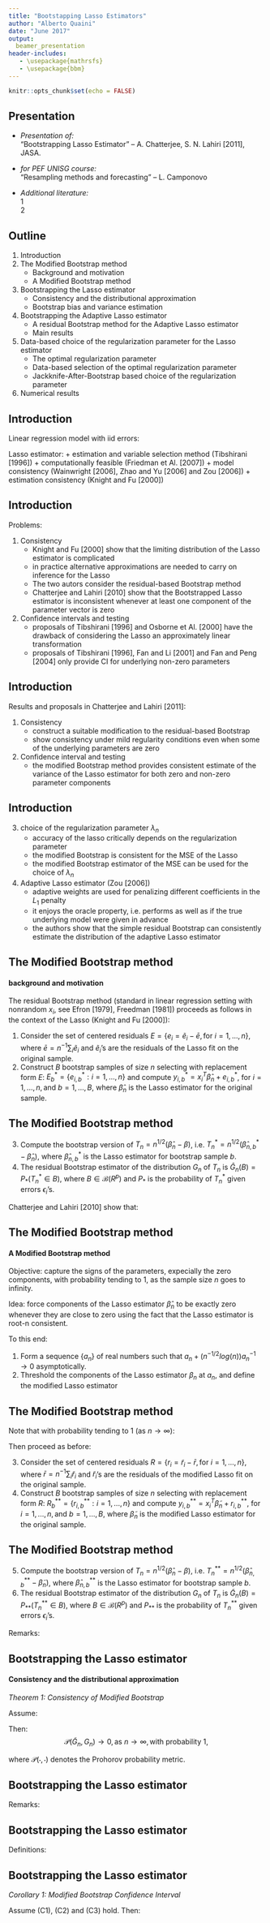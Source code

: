 ```yaml
---
title: "Bootstapping Lasso Estimators"
author: "Alberto Quaini"
date: "June 2017"
output:
  beamer_presentation
header-includes:
   - \usepackage{mathrsfs}
   - \usepackage{bbm}
---
```


```r
knitr::opts_chunk$set(echo = FALSE)
```


## Presentation


* _Presentation of:_  
"Bootstrapping Lasso Estimator" -- A. Chatterjee, S. N. Lahiri [2011], JASA.  

* _for PEF UNISG course:_  
"Resampling methods and forecasting" -- L. Camponovo

* _Additional literature:_   
1  
2


## Outline

1. Introduction
2. The Modified Bootstrap method
    + Background and motivation
    + A Modified Bootstrap method
3. Bootstrapping the Lasso estimator
    + Consistency and the distributional approximation
    + Bootstrap bias and variance estimation
4. Bootstrapping the Adaptive Lasso estimator
    + A residual Bootstrap method for the Adaptive Lasso estimator
    + Main results
5. Data-based choice of the regularization parameter for the Lasso estimator
    + The optimal regularization parameter
    + Data-based selection of the optimal regularization parameter
    + Jackknife-After-Bootstrap based choice of the regularization parameter
6. Numerical results


## Introduction

Linear regression model with iid errors:
\begin{equation}
y_i = x_i^T \beta + \epsilon_i, \qquad i=1,...,n
\end{equation}

Lasso estimator:
\begin{equation}
\hat{\beta}_n = argmin_{u \in R^p} \sum_{i=1}^n (y_i - x_i^T u)^2 
+ \lambda_n \sum_{j=1}^p |u_j|
\end{equation}
  + estimation and variable selection method (Tibshirani [1996])
  + computationally feasible (Friedman et Al. [2007])
  + model consistency (Wainwright [2006], Zhao and Yu [2006] and Zou [2006])
  + estimation consistency (Knight and Fu [2000])

## Introduction

Problems:  

1. Consistency
    + Knight and Fu [2000] show that the limiting distribution of the Lasso estimator is complicated
    + in practice alternative approximations are needed to carry on inference for the Lasso
    + The two autors consider the residual-based Bootstrap method
    + Chatterjee and Lahiri [2010] show that the Bootstrapped Lasso estimator is inconsistent whenever at least one component of the parameter vector is zero

2. Confidence intervals and testing
    + proposals of Tibshirani [1996] and Osborne et Al. [2000] have the drawback of considering the Lasso an approximately linear transformation
    + proposals of Tibshirani [1996], Fan and Li [2001] and Fan and Peng [2004] only provide CI for underlying non-zero parameters


## Introduction

Results and proposals in Chatterjee and Lahiri [2011]:  

1. Consistency  
    + construct a suitable modification to the residual-based Bootstrap 
    + show consistency under mild regularity conditions even when some of the underlying parameters are zero

2. Confidence interval and testing
    + the modified Bootstrap method provides consistent estimate of the variance of the Lasso estimator for both zero and non-zero parameter components


## Introduction

3. choice of the regularization parameter $\lambda_n$
    + accuracy of the lasso critically depends on the regularization parameter
    + the modified Bootstrap is consistent for the MSE of the Lasso
    + the modified Bootstrap estimator of the MSE can be used for the choice of $\lambda_n$
    
4. Adaptive Lasso estimator (Zou [2006])
    + adaptive weights are used for penalizing different coefficients in the $L_1$ penalty
    + it enjoys the oracle property, i.e. performs as well as if the true underlying model were given in advance
    + the authors show that the simple residual Bootstrap can consistently estimate the distribution of the adaptive Lasso estimator
    

## The Modified Bootstrap method

#### background and motivation

The residual Bootstrap method (standard in linear regression setting with nonrandom $x_i$, see Efron [1979], Freedman [1981]) proceeds as follows in the context of the Lasso (Knight and Fu [2000]):

1. Consider the set of centered residuals $E = \{ e_i = \tilde{e}_i - \bar{e}, \text{for } i=1,...,n \}$, where $\bar{e} = n^{-1} \sum_i \tilde{e}_i$ and $\tilde{e}_i$'s are the residuals of the Lasso fit on the original sample.
2. Construct $B$ bootstrap samples of size $n$ selecting with replacement form $E$: $E_b^* = \{e_{i,b}^*: i=1,...,n \}$ and compute $y_{i,b}^* = x_i^T \hat{\beta}_n + e_{i,b}^*$, for $i=1,...,n, \text{and } b=1,...,B$, where $\hat{\beta}_n$ is the Lasso estimator for the original sample.


## The Modified Bootstrap method

3. Compute the bootstrap version of $T_n = n^{1/2}(\hat{\beta}_n - \beta)$, i.e. $T_n^* = n^{1/2}(\hat{\beta}_{n,b}^* - \hat{\beta}_n)$, where $\hat{\beta}_{n,b}^*$ is the Lasso estimator for bootstrap sample $b$. 
4. The residual Bootstrap estimator of the distribution $G_n$ of $T_n$ is $\hat{G}_n(B) = P_*(T_n^* \in B)$, where $B \in \mathscr{B}(R^p)$ and $P_*$ is the probability of $T_n^*$ given errors $\epsilon_i$'s.

Chatterjee and Lahiri [2010] show that:
\begin{itemize}
\item the estimators of the zero parameters fail to capture the target sign value, which is zero
\item because of that, $\hat{G}n$, instead of converging to the deterministic limit of $Gn$ converges weakly to a random probability measure
\item i.e. it fails to provide a valid approximation to $G_n$
\end{itemize}


## The Modified Bootstrap method

#### A Modified Bootstrap method

Objective: capture the signs of the parameters, expecially the zero components, with probability tending to 1, as the sample size $n$ goes to infinity.

Idea: force components of the Lasso estimator $\hat{\beta}_n$ to be exactly zero whenever they are close to zero using the fact that the Lasso estimator is root-n consistent.

To this end:

1. Form a sequence $\{a_n\}$ of real numbers such that $a_n + (n^{-1/2} log(n)) a_n^{-1} \rightarrow 0$ asymptotically.
2. Threshold the components of the Lasso estimator $\beta_n$ at $a_n$, and define the modified Lasso estimator 
\begin{equation}
\tilde{\beta}_{n,j} = \beta_{n,j} \mathbbm{1}(\beta_{n,j} \geq a_n), \text{for } j=1,...,p.
\end{equation}


## The Modified Bootstrap method

Note that with probability tending to 1 (as $n \rightarrow \infty$):

\begin{itemize}
\item $|\hat{\beta}_{n,j}| = |\beta_j| + O(n^{-1/2}) > |\beta_j|/2 \geq a_n$, for a nonzero component $\beta_j$
\item $|\hat{\beta}_{n,j}| = |\beta_j| + O(n^{-1/2}) = O(n^{-1/2}) \in [-a_n, a_n]$, for a zero component $\beta_j$
\end{itemize}

Then proceed as before:

3. Consider the set of centered residuals $R = \{ r_i = \tilde{r}_i - \bar{r}, \text{for } i=1,...,n \}$, where $\bar{r} = n^{-1} \sum_i \tilde{r}_i$ and $\tilde{r}_i$'s are the residuals of the modified Lasso fit on the original sample.
4. Construct $B$ bootstrap samples of size $n$ selecting with replacement form $R$: $R_b^{**} = \{r_{i,b}^{**}: i=1,...,n \}$ and compute $y_{i,b}^{**} = x_i^T \tilde{\beta}_n + r_{i,b}^{**}$, for $i=1,...,n, \text{and } b=1,...,B$, where $\tilde{\beta}_n$ is the modified Lasso estimator for the original sample.


## The Modified Bootstrap method

5. Compute the bootstrap version of $T_n = n^{1/2}(\hat{\beta}_n - \beta)$, i.e. $T_n^{**} = n^{1/2}(\hat{\beta}_{n,b}^{**} - \tilde{\beta}_n)$, where $\hat{\beta}_{n,b}^{**}$ is the Lasso estimator for bootstrap sample $b$. 
6. The residual Bootstrap estimator of the distribution $G_n$ of $T_n$ is $\tilde{G}_n(B) = P_{**}(T_n^{**} \in B)$, where $B \in \mathscr{B}(R^p)$ and $P_{**}$ is the probability of $T_n^{**}$ given errors $\epsilon_i$'s.

Remarks:

\begin{itemize}
\item Centering the residuals ensures the Bootstrap analogue of the condition $E[e_i]=0$
\item A rescaling factor $(1 - p/n) - 1/2$ is sometimes used in the construction of the residuals (see Efron [1982]) to improve finite sample accuracy
\item It is possible to replace $\hat{\beta}_n$ by any other $\sqrt{n}$-consistent estimator of $\beta$, e.g. least squares
\end{itemize}


## Bootstrapping the Lasso estimator

#### Consistency and the distributional approximation

*Theorem 1: Consistency of Modified Bootstrap*

Assume: 

\begin{itemize}
\item (C1) $n^{-1} \sum_i x_ix_i^T \rightarrow C,$ p.d. matrix. Furthemore $n^{-1} \sum_i \|x_i\|^3 \rightarrow O(1)$.
\item (C2) $\lambda_n n^{-1/2} \rightarrow \lambda_0 \geq 0$.
\item (C3) errors $\epsilon_i$'s are iid with $E[\epsilon_i]=0$ and $VAR[\epsilon_i]=\sigma^2<\infty$.
\end{itemize}

Then: $$\mathscr{P}(\tilde{G}_n, G_n) \rightarrow 0, \text{as } n \rightarrow \infty, \text{with probability } 1,$$

where $\mathscr{P}(\cdot,\cdot)$ denotes the Prohorov probability metric.


## Bootstrapping the Lasso estimator

Remarks:

\begin{itemize}
\item Chatterjee and Lahiri [2010] shows that under the same set of regularity assumptions, if $\beta$ has at least one zero component and if $\hat{G}_n$ is the residual bootstrap estimate of $G_n$, then
$$\mathscr{P}(\hat{G}_n, G_n) \not\to 0, \text{in probability, as } n \rightarrow \infty$$
\item Theorem 1 states strong consistency of the modified Bootstrap distribution estimator
\item From Theorem 1 it follows that the modified bootstrap method can be used to approximate the distribution of the Lasso estimator $T_n$ for any $\beta \in R^p$. Hence, it can be used to construct valid large sample confidence set estimators of $\beta$
\end{itemize}


## Bootstrapping the Lasso estimator

Definitions:

\begin{itemize}
\item let $t(\alpha)$ denote the $\alpha \in (0,1)$ quantile of $\|T_{\infty}\|$, where $T_{\infty}$ denotes the limiting random vector such that $T_n \rightarrow T_{\infty}$ and has distribution $G_{\infty}$.
\item let $\hat{t}_n(\alpha)$ denote the $\alpha \in (0,1)$ quantile of the bootstrap distribution of $\|T_n^{**}\|$. Then the set $$I_{n,\alpha} \equiv \{ t \in R^p: \|t-\hat{\beta}_n \| \leq n^{-1/2} \hat{t}_n(\alpha) \}.$$
\end{itemize}


## Bootstrapping the Lasso estimator

*Corollary 1: Modified Bootstrap Confidence Interval*

Assume (C1), (C2) and (C3) hold. Then:

\begin{enumerate}[i]
\item if $\alpha \in (0,1)$ is such that $P(\|T_{\infty} \| \leq t(\alpha) + \eta) > \alpha, \forall \eta>0$, then for all $\beta \in R^p$: 
\begin{equation}
\label{CI_consistency}
P(\beta \in I_{n,\alpha}) \rightarrow \alpha, \qquad \text{as } n \rightarrow \infty
\end{equation}
\item if there is at least one nonzero component of $\beta$, then (\ref{CI_consistency}) holds for all $\alpha \in (0,1)$.
\end{enumerate}

\begin{itemize}
\item Corollary 1 justifies the use of the modified Bootstrap method to construct valid large sample confidence regions for $\beta$
\item Corollary 1 can also be used to test the null hypothesis $H_0: \beta_j=0$ for all $j\in J$ for a given $J\subset \{1,...,p \}$
\end{itemize}